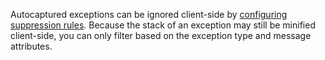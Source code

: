 Autocaptured exceptions can be ignored client-side by [configuring suppression rules](https://us.posthog.com/error_tracking/configuration?tab=error-tracking-exception-autocapture#selectedSetting=error-tracking-exception-autocapture). Because the stack of an exception may still be minified client-side, you can only filter based on the exception type and message attributes.

<ProductScreenshot
    imageLight="https://res.cloudinary.com/dmukukwp6/image/upload/suppression_rule_light_8db44eb6b1.png"
    imageDark="https://res.cloudinary.com/dmukukwp6/image/upload/suppression_rule_dark_5972d57398.png"
    alt="Issue suppression rules"
    classes="rounded"
/>
